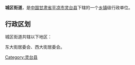{{中国乡级行政区
| 行政区全称 = 城区街道
| 景观照片文件名 =
| 景观照片描述 =
| 汉语拼音 =
| 通用拼音 =
| 注音符號 =
| 其它标音类型1 =
| 其它标音1 =
| 其它标音类型2 =
| 其它标音2 =
| 其它语言类型1 =
| 其它语言地名1 =
| 其它语言类型2 =
| 其它语言地名2 =
| 上级行政区 = [[甘肃省|甘肃省]][[平凉市|平凉市]][[灵台县|灵台县]]
| 行政区类别 = [[街道|街道]]
| 行政区划代码 =
| 地理坐标 =
| 总面积 =
| 户籍人口 =
| 户籍人口年份 =
| 常住人口 =
| 常住人口年份 =
| 人口密度 =
| 行政区划 =
| 官方网站 =
| 政府驻地 =
| 邮政编码 =
| 毗邻行政区 =
| 位置图文件名 =
| 位置图描述 =
}}
'''城区街道'''，是[[中华人民共和国|中国]][[甘肃省|甘肃省]][[平凉市|平凉市]][[灵台县|灵台县]]下辖的一个[[乡镇|乡镇]]级行政单位。

== 行政区划 ==
城区街道共辖以下地区：

东大街居委会、西大街居委会。

{{甘肃小作品}}
{{灵台县行政区划}}

[[Category:灵台县|Category:灵台县]]